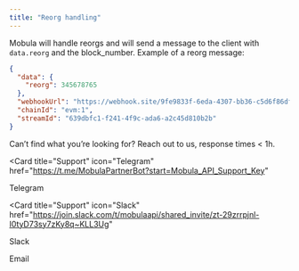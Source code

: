 ```yaml
---
title: "Reorg handling"
---
```


Mobula will handle reorgs and will send a message to the client with `data.reorg` and the block_number. Example of a reorg message:

```json
{
  "data": {
    "reorg": 345678765
  },
  "webhookUrl": "https://webhook.site/9fe9833f-6eda-4307-bb36-c5d6f86df96c",
  "chainId": "evm:1",
  "streamId": "639dbfc1-f241-4f9c-ada6-a2c45d810b2b"
}
```

Can’t find what you’re looking for? Reach out to us, response times < 1h.

<CardGroup>

<Card
  title="Support"
  icon="Telegram"
  href="https://t.me/MobulaPartnerBot?start=Mobula_API_Support_Key"
>
  Telegram
</Card>

<Card
  title="Support"
  icon="Slack"
  href="https://join.slack.com/t/mobulaapi/shared_invite/zt-29zrrpjnl-I0tyD73sy7zKy8q~KLL3Ug"
>
  Slack
</Card>

<Card title="Need help?" icon="envelope" href="mailto:contact@mobulalabs.org">
  Email
</Card>

</CardGroup>
